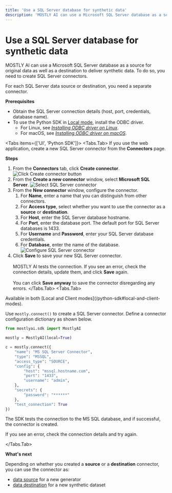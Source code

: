 ```yaml
---
title: 'Use a SQL Server database for synthetic data'
description: 'MOSTLY AI can use a Microsoft SQL Server database as a source for original data as well as a destination to deliver synthetic data. To do so, you need to create SQL Server connectors.'
---
```



# Use a SQL Server database for synthetic data

MOSTLY AI can use a Microsoft SQL Server database as a source for original data as well as a destination to deliver synthetic data. To do so, you need to create SQL Server connectors.

For each SQL Server data source or destination, you need a separate connector.

**Prerequisites**

- Obtain the SQL Server connection details (host, port, credentials, database name).
- To use the Python SDK in [Local mode](/python-sdk#local-and-client-modes), install the ODBC driver.
  - For Linux, see [_Installing ODBC driver on Linux_](https://learn.microsoft.com/en-us/sql/connect/odbc/linux-mac/installing-the-microsoft-odbc-driver-for-sql-server).
  - For macOS, see [_Installing ODBC driver on macOS_](https://learn.microsoft.com/en-us/sql/connect/odbc/linux-mac/install-microsoft-odbc-driver-sql-server-macos).

<Tabs items={['UI', 'Python SDK']}>
<Tabs.Tab>
If you use the web application, create a new SQL Server connector from the **Connectors** page.

**Steps**

1. From the **Connectors** tab, click **Create connector**.
   <Image src="/docimages/connectors/create-connector-01-click.webp" alt="Click Create connector button" width={800} height={500} />
2. From the **Create a new connector** window, select **Microsoft SQL Server**.
   <Image src="/docimages/connectors/sql-server/create-connector-02-select-sql-server.webp" alt="Select SQL Server connector" width={800} height={500} />
3. From the **New connector** window, configure the connector.
   1. For **Name**, enter a name that you can distinguish from other connectors.
   2. For **Access type**, select whether you want to use the connector as a **source** or **destination**.
   3. For **Host**, enter the SQL Server database hostname.
   4. For **Port**, enter the database port.
      <Callout type="info">The default port for SQL Server databases is 1433.</Callout>
   5. For **Username** and **Password**, enter your SQL Server database credentials.
   6. For **Database**, enter the name of the database.
      <Image src="/docimages/connectors/sql-server/create-connector-03-configure-sql-server.webp" alt="Configure SQL Server connector" width={400} height={500} />
4. Click **Save** to save your new SQL Server connector.<br /><br />
   MOSTLY AI tests the connection. If you see an error, check the connection details, update them, and click **Save** again.<br /><br />
   You can click **Save anyway** to save the connector disregarding any errors.
      </Tabs.Tab>
   <Tabs.Tab>
<CustomCallout type="API">
Available in both [Local and Client modes](/python-sdk#local-and-client-modes).
</CustomCallout>

Use `mostly.connect()` to create a SQL Server connector. Define a connector configuration dictionary as shown below.

```python copy filename="python"
from mostlyai.sdk import MostlyAI

mostly = MostlyAI(local=True)

c = mostly.connect({
    "name": "MS SQL Server Connector",
    "type": "MSSQL",
    "access_type": "SOURCE",
    "config": {
        "host": "mssql.hostname.com",
        "port": "1433",
        "username": "admin",
    },
    "secrets": {
        "password": "******"
    },
    "test_connection": True
})
```

The SDK tests the connection to the MS SQL database, and if successful, the connector is created.

If you see an error, check the connection details and try again.

</Tabs.Tab>
</Tabs>

**What's next**

Depending on whether you created a **source** or a **destination** connector, you can use the connector as:

- [data source](../use/data-source) for a new generator
- [data destination](../use/data-destination) for a new synthetic dataset
